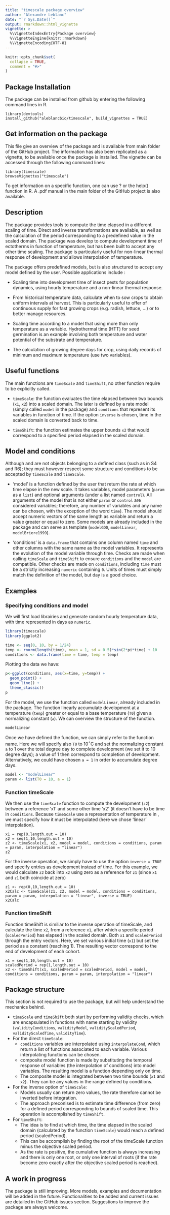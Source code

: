 ```yaml
---
title: "timescale package overview"
author: "Alexandre Leblanc"
date: "`r Sys.Date()`"
output: rmarkdown::html_vignette
vignette: >
  %\VignetteIndexEntry{Package overview}
  %\VignetteEngine{knitr::rmarkdown}
  %\VignetteEncoding{UTF-8}
---
```


```r
knitr::opts_chunk$set(
  collapse = TRUE,
  comment = "#>"
)
```

## Package Installation
The package can be installed from github by entering the following command lines in R.
```
library(devtools)
install_github("aleblancbio/timescale", build_vignettes = TRUE)
```

## Get information on the package
This file give an overview of the package and is available from main folder of the GitHub project. The information has also been replicated as a vignette, to be available once the package is installed. The vignette can be accessed through the following command lines:

```
library(timescale)
browseVignettes("timescale")
```

To get information on a specific function, one can use ? or the help() function in R. A .pdf manual in the main folder of the GitHub project is also available.

## Description
The package provides tools to compute the time elapsed in a different scaling of time. Direct and inverse transformations are available, as well as the calculation of the period corresponding to a predefined value in the scaled domain. The package was develop to compute development time of ectotherms in function of temperature, but has been built to accept any other time scaling. The package is particularly useful for non-linear thermal response of development and allows interpolation of temperature. 

The package offers predefined models, but is also structured to accept any model defined by the user. Possible applications include :

- Scaling time into development time of insect pests for population dynamics, using hourly temperature and a non-linear thermal response.

- From historical temperature data, calculate when to sow crops to obtain uniform intervals at harvest. This is particularly useful to offer of continuous supply for fast growing crops (e.g. radish, lettuce, ...) or to better manage resources.

- Scaling time according to a model that using more than only temperature as a variable. Hydrothermal time (HTT) for seed germination is an example involving both temperature and water potential of the substrate and temperature.

- The calculation of growing degree days for crop, using daily records of minimum and maximum temperature (use two variables).


## Useful functions
The main functions are `timeScale` and `timeShift`, no other function require to be explicitly called.

- `timeScale`: the function evaluates the time elapsed between two bounds (`x1`, `x2`) into a scaled domain. The later is defined by a rate model (simply called `model` in the package) and `condtions` that represent its variables in function of time. If the option `inverse` is chosen, time in the scaled domain is converted back to time.

- `timeShift`: the function estimates the upper bounds `x2` that would correspond to a specified period elapsed in the scaled domain. 

## Model and conditions
Although \cond{model} and \cond{conditions} are not objects belonging to a defined class (such as in S4 and R6); they must however respect some structure and conditions to be accepted by `timeScale` and `timeScale`.

- 'model' is a function defined by the user that return the rate at which time elapse in the new scale. It takes variables, model parameters (`param` as a `list`) and optional arguments (under a list named `control`). All arguments of the model that is not either `param` or `control` are considered variables; therefore, any number of variables and any name can be chosen, with the exception of the word `time`). The model should accept numeric vectors of the same length as variable and return a value greater or equal to zero. Some models are already included in the package and can serve as template (`modelGDD`, `modelLinear`, `modelBriere1999`).

- 'conditions'  is a `data.frame` that contains one column named `time` and other columns with the same name as the model variables. It represents the evolution of the model variable through time. Checks are made when calling `timeScale` and `timeShift` to ensure `conditions` and the `model` are compatible. Other checks are made on `conditions`, including `time` must be a strictly increasing `numeric` containing `0`. Units of times must simply match the definition of the model, but day is a good choice.

## Examples
### Specifying conditions and model
We will first load librairies and generate random hourly temperature data, with time represented in days as `numeric`.

```r
library(timescale)
library(ggplot2)

time <- seq(0, 10, by = 1/24)
temp <- rnorm(length(time), mean = 1, sd = 0.5)*sin(2*pi*time) + 10
conditions <- data.frame(time = time, temp = temp)


```
Plotting the data we have:
```r
p<-ggplot(conditions, aes(x=time, y=temp)) + 
  geom_point() +
  geom_line() +
  theme_classic()
p
```

For the model, we use the function called `modelLinear`, already included in the package. The function linearly accumulate development at a temperature (`temp`) greater or equal to a base temperature (`T0`) given a normalizing constant (`a`). We can overview the structure of the function.
```r
modelLinear
```

Once we have defined the function, we can simply refer to the function name. Here we will specify also `T0` to 10$^\circ$C and set the normalizing constant `a` to 1 over the total degree day to complete development (we set it to 10 degree days); a value of 1 then correspond to completion of development. Alternatively, we could have chosen `a = 1` in order to accumulate degree days.

```r
model <- "modelLinear"
param <- list(T0 = 10, a = 1)
```


### Function timeScale
We then use the `timeScale` function to compute the development (`z2`) between a reference 'x1' and some other time 'x2' (it doesn't have to be time in `conditions`. Because `timeScale` use a representation of temperature in \code{conditions}, we must specify how it must be interpolated (here we chose 'linear' interpolation).

```
x1 = rep(0,length.out = 10)
x2 = seq(1,10,length.out = 10)
z2 <- timeScale(x1, x2, model = model, conditions = conditions, param = param, interpolation = "linear")
z2
```

For the inverse operation, we simply have to use the option `inverse = TRUE` and specify entries as development instead of time. For this example, we would calculate `z2` back into `x2` using zero as a reference for `z1` (since `x1` and `z1` both coincide at zero)
```
z1 <- rep(0,10,length.out = 10)
x2Calc <- timeScale(z1, z2, model = model, conditions = conditions, param = param, interpolation = "linear", inverse = TRUE)
x2Calc
```
### Function timeShift
Function timeShift is similiar to the inverse operation of timeScale, and calculate the time `x2`, from a reference `x1`, after which a specific period (`scaledPeriod`) has elapsed in the scaled domain. Both `x1` and `scaledPeriod` through the entry vectors. Here, we set various initial time (`x1`) but set the period as a constant (reaching 1). The resulting vector correspond to the end of development of each cohort.

```
x1 = seq(1,10,length.out = 10)
scaledPeriod = rep(1,length.out = 10)
x2 <- timeShift(x1, scaledPeriod = scaledPeriod, model = model, conditions = conditions, param = param, interpolation = "linear")
```

## Package structure
This  section is not required to use the package, but will help understand the mechanics behind.

- `timeScale` and `timeShift` both start by performing validity checks, which are encapsulated in functions with name starting by validity (`validityConditions`, `validityModel`, `validityScaledPeriod`, `validityScaledTime`, `validityTime`).
- For the direct `timeScale`: 
    - `conditions` variables are interpolated using `interpolateCond`, which return a list of functions associated to each variable. Various interpolating functions can be chosen.
    - composite model function is made by substituting the temporal response of variables (the interpolation of conditions) into model variables. The resulting model is a function depending only on time.
    - The composite model is integrated between two time bounds (`x1` and `x2`). They can be any values in the range defined by conditions.
- For the inverse option of `timeScale`: 
    - Models usually can return zero values, the rate therefore cannot be inverted before integration. 
    - The approach preconised is to estimate time difference (from zero) for a defined period corresponding to bounds of scaled time. This operation is accomplished by `timeShift`.
- For `timeShift`: 
    - The idea is to find at which time, the time elapsed in the scaled domain (calculated by the function `timeScale`) would reach a defined period (scaledPeriod). 
    - This can be accomplish by finding the root of the timeScale function minus the objective scaled period.
    - As the rate is positive, the cumulative function is always increasing and there is only one root, or only one interval of roots (if the rate become zero exactly after the objective scaled period is reached).


## A work in progress
The package is still improving. More models, examples and documentation will be added in the future. Functionalities to be added and current issues are detailed in the GitHub issues section. Suggestions to improve the package are always welcome. 
